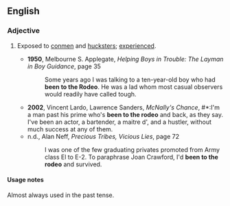 ==English==
===Adjective===
{{en-verb|inf=to [[be]] [[to]] the [[rodeo]]|-}}

# {{idiom}} Exposed to [[conmen]] and [[hucksters]]; [[experienced]].
#*'''1950''', Melbourne S. Applegate, ''Helping Boys in Trouble: The Layman in Boy Guidance'', page 35
#*:Some years ago I was talking to a ten-year-old boy who had '''been to the Rodeo'''. He was a lad whom most casual observers would readily have called tough.
#*'''2002''', Vincent Lardo, Lawrence Sanders, ''McNally's Chance'', #*:I'm a man past his prime who's '''been to the rodeo''' and back, as they say. I've been an actor, a bartender, a maitre d', and a hustler, without much success at any of them.
#*n.d., Alan Neff, ''Precious Tribes, Vicious Lies'', page 72
#*:I was one of the few graduating privates promoted from Army class El to E-2. To paraphrase Joan Crawford, I'd '''been to the rodeo''' and survived.

====Usage notes====
Almost always used in the past tense.